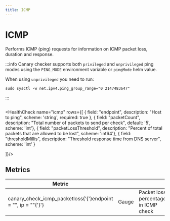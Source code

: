 ```yaml
---
title: ICMP
---
```


# <Icon name="icmp" /> ICMP

Performs ICMP (ping) requests for information on ICMP packet loss, duration and response.

:::info
Canary checker supports both `privileged` and `unprivileged` ping modes using the `PING_MODE` environment variable or `pingMode` helm value.

When using `unprivileged` you need to run:
```shell
sudo sysctl -w net.ipv4.ping_group_range="0 2147483647"
```
:::



```yaml title="icmp.yaml"  file=../../../modules/canary-checker/fixtures/quarantine/icmp_pass.yaml
```


<HealthCheck name="icmp"  rows={[
  {    field: "endpoint", description: "Host to ping", scheme: 'string', required: true  },
  { field: "packetCount", description: "Total number of packets to send per check", default: '5', scheme: 'int'},
  { field: "packetLossThreshold", description: "Percent of total packets that are allowed to be lost", scheme: 'int64'},
  {
    field: "thresholdMillis",
    description: "Threshold response time from DNS server",
    scheme: 'int'
  }

]}/>

## Metrics

| **Metric**                                       |       |                                      |
| ------------------------------------------------ | ----- | ------------------------------------ |
| canary_check_icmp_packetloss{'{'}endpoint = "", ip = ""{'}'} | Gauge | Packet loss percentage in ICMP check |
